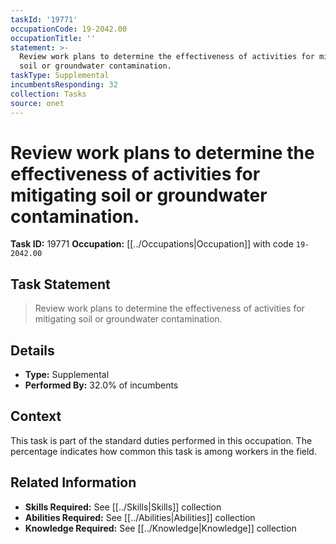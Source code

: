 ```yaml
---
taskId: '19771'
occupationCode: 19-2042.00
occupationTitle: ''
statement: >-
  Review work plans to determine the effectiveness of activities for mitigating
  soil or groundwater contamination.
taskType: Supplemental
incumbentsResponding: 32
collection: Tasks
source: onet
---
```

# Review work plans to determine the effectiveness of activities for mitigating soil or groundwater contamination.

**Task ID:** 19771
**Occupation:** [[../Occupations|Occupation]] with code `19-2042.00`

## Task Statement

> Review work plans to determine the effectiveness of activities for mitigating soil or groundwater contamination.

## Details

- **Type:** Supplemental
- **Performed By:** 32.0% of incumbents

## Context

This task is part of the standard duties performed in this occupation. The percentage indicates how common this task is among workers in the field.

## Related Information

- **Skills Required:** See [[../Skills|Skills]] collection
- **Abilities Required:** See [[../Abilities|Abilities]] collection
- **Knowledge Required:** See [[../Knowledge|Knowledge]] collection
